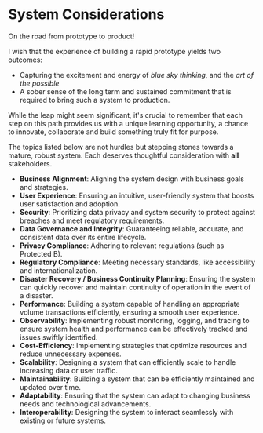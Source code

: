 # System Considerations

On the road from prototype to product!

I wish that the experience of building a rapid prototype yields two outcomes:

- Capturing the excitement and energy of _blue sky thinking_, and the _art of the possible_
- A sober sense of the long term and sustained commitment that is required to bring such a system to production.

While the leap might seem significant,
it's crucial to remember that each step on this path
provides us with a unique learning opportunity, a chance to innovate, collaborate
and build something truly fit for purpose.

The topics listed below are not hurdles but stepping stones towards
a mature, robust system. Each deserves thoughtful consideration with **all** stakeholders.

- **Business Alignment**: Aligning the system design with business goals and
  strategies.
- **User Experience**: Ensuring an intuitive, user-friendly system that boosts
  user satisfaction and adoption.
- **Security**: Prioritizing data privacy and system security to protect against
  breaches and meet regulatory requirements.
- **Data Governance and Integrity**: Guaranteeing reliable, accurate, and
  consistent data over its entire lifecycle.
- **Privacy Compliance**: Adhering to relevant regulations (such as Protected B).
- **Regulatory Compliance**: Meeting necessary standards, like accessibility and
  internationalization.
- **Disaster Recovery / Business Continuity Planning**: Ensuring the system can
  quickly recover and maintain continuity of operation in the event of a disaster.
- **Performance**: Building a system capable of handling an appropriate volume
  transactions efficiently, ensuring a smooth user experience.
- **Observability**: Implementing robust monitoring, logging, and tracing to ensure
  system health and performance can be effectively tracked and issues swiftly identified.
- **Cost-Efficiency**: Implementing strategies that optimize resources and
  reduce unnecessary expenses.
- **Scalability**: Designing a system that can efficiently scale to handle
  increasing data or user traffic.
- **Maintainability**: Building a system that can be efficiently maintained and
  updated over time.
- **Adaptability**: Ensuring that the system can adapt to changing business
  needs and technological advancements.
- **Interoperability**: Designing the system to interact seamlessly with existing
  or future systems.
